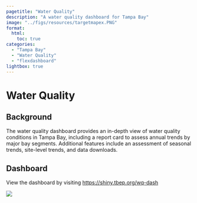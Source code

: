 ```yaml
---
pagetitle: "Water Quality"
description: "A water quality dashboard for Tampa Bay"
image: "../figs/resources/targetmapex.PNG"
format: 
  html: 
    toc: true
categories: 
  - "Tampa Bay"
  - "Water Quality"
  - "flexdashboard"
lightbox: true
---
```


# Water Quality {.unnumbered}

## Background

The water quality dashboard provides an in-depth view of water quality conditions in Tampa Bay, including a report card to assess annual trends by major bay segments. Additional features include an assessment of seasonal trends, site-level trends, and data downloads.   

## Dashboard

View the dashboard by visiting [https://shiny.tbep.org/wq-dash](https://shiny.tbep.org/wq-dash){target="_blank"}

![](../figs/resources/wqdashscreenshot.png)
